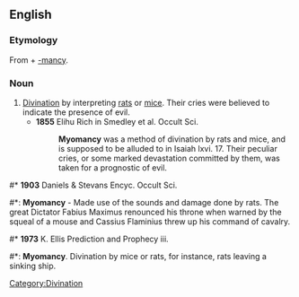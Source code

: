 ==English==

===Etymology===
From {{etyl|grc}} {{term|μῦς||mouse|sc=polytonic|tr=mus|lang=grc}} + [[-mancy]].

===Noun===
{{en-noun|-}}

# [[divination|Divination]] by interpreting [[rat]]s or [[mice]]. Their cries were believed to indicate the presence of evil.
#* '''1855''' Elihu Rich in Smedley et al. Occult Sci.
#*: '''Myomancy''' was a method of divination by rats and mice, and is supposed to be alluded to in Isaiah lxvi. 17. Their peculiar cries, or some marked devastation committed by them, was taken for a prognostic of evil.

#* '''1903''' Daniels & Stevans Encyc. Occult Sci.
#*: '''Myomancy''' - Made use of the sounds and damage done by rats. The great Dictator Fabius Maximus renounced his throne when warned by the squeal of a mouse and Cassius Flaminius threw up his command of cavalry.

#* '''1973''' K. Ellis Prediction and Prophecy iii.
#*: '''Myomancy'''. Divination by mice or rats, for instance, rats leaving a sinking ship.

[[Category:Divination]]